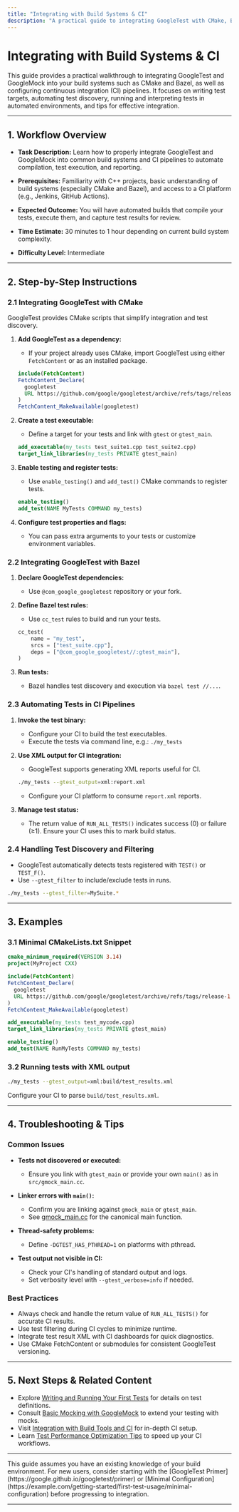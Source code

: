 ```yaml
---
title: "Integrating with Build Systems & CI"
description: "A practical guide to integrating GoogleTest with CMake, Bazel, and common CI pipelines. Covers writing test targets, automating test discovery, and interpreting test outputs in automation."
---
```


# Integrating with Build Systems & CI

This guide provides a practical walkthrough to integrating GoogleTest and GoogleMock into your build systems such as CMake and Bazel, as well as configuring continuous integration (CI) pipelines. It focuses on writing test targets, automating test discovery, running and interpreting tests in automated environments, and tips for effective integration.

---

## 1. Workflow Overview

- **Task Description:** Learn how to properly integrate GoogleTest and GoogleMock into common build systems and CI pipelines to automate compilation, test execution, and reporting.

- **Prerequisites:** Familiarity with C++ projects, basic understanding of build systems (especially CMake and Bazel), and access to a CI platform (e.g., Jenkins, GitHub Actions).

- **Expected Outcome:** You will have automated builds that compile your tests, execute them, and capture test results for review.

- **Time Estimate:** 30 minutes to 1 hour depending on current build system complexity.

- **Difficulty Level:** Intermediate

---

## 2. Step-by-Step Instructions

### 2.1 Integrating GoogleTest with CMake

GoogleTest provides CMake scripts that simplify integration and test discovery.

1. **Add GoogleTest as a dependency:**

   - If your project already uses CMake, import GoogleTest using either `FetchContent` or as an installed package.

   ```cmake
   include(FetchContent)
   FetchContent_Declare(
     googletest
     URL https://github.com/google/googletest/archive/refs/tags/release-1.17.0.zip
   )
   FetchContent_MakeAvailable(googletest)
   ```

2. **Create a test executable:**

   - Define a target for your tests and link with `gtest` or `gtest_main`.

   ```cmake
   add_executable(my_tests test_suite1.cpp test_suite2.cpp)
   target_link_libraries(my_tests PRIVATE gtest_main)
   ```

3. **Enable testing and register tests:**

   - Use `enable_testing()` and `add_test()` CMake commands to register tests.

   ```cmake
   enable_testing()
   add_test(NAME MyTests COMMAND my_tests)
   ```

4. **Configure test properties and flags:**

   - You can pass extra arguments to your tests or customize environment variables.


### 2.2 Integrating GoogleTest with Bazel

1. **Declare GoogleTest dependencies:**

   - Use `@com_google_googletest` repository or your fork.

2. **Define Bazel test rules:**

   - Use `cc_test` rules to build and run your tests.

   ```python
   cc_test(
       name = "my_test",
       srcs = ["test_suite.cpp"],
       deps = ["@com_google_googletest//:gtest_main"],
   )
   ```

3. **Run tests:**

   - Bazel handles test discovery and execution via `bazel test //...`.


### 2.3 Automating Tests in CI Pipelines

1. **Invoke the test binary:**

   - Configure your CI to build the test executables.
   - Execute the tests via command line, e.g.:  `./my_tests`

2. **Use XML output for CI integration:**

   - GoogleTest supports generating XML reports useful for CI.

   ```bash
   ./my_tests --gtest_output=xml:report.xml
   ```

   - Configure your CI platform to consume `report.xml` reports.

3. **Manage test status:**

   - The return value of `RUN_ALL_TESTS()` indicates success (0) or failure (≥1). Ensure your CI uses this to mark build status.


### 2.4 Handling Test Discovery and Filtering

- GoogleTest automatically detects tests registered with `TEST()` or `TEST_F()`.
- Use `--gtest_filter` to include/exclude tests in runs.

```bash
./my_tests --gtest_filter=MySuite.*
```

---

## 3. Examples

### 3.1 Minimal CMakeLists.txt Snippet

```cmake
cmake_minimum_required(VERSION 3.14)
project(MyProject CXX)

include(FetchContent)
FetchContent_Declare(
  googletest
  URL https://github.com/google/googletest/archive/refs/tags/release-1.17.0.zip
)
FetchContent_MakeAvailable(googletest)

add_executable(my_tests test_mycode.cpp)
target_link_libraries(my_tests PRIVATE gtest_main)

enable_testing()
add_test(NAME RunMyTests COMMAND my_tests)
```

### 3.2 Running tests with XML output

```bash
./my_tests --gtest_output=xml:build/test_results.xml
```

Configure your CI to parse `build/test_results.xml`.

---

## 4. Troubleshooting & Tips

### Common Issues

- **Tests not discovered or executed:**
  - Ensure you link with `gtest_main` or provide your own `main()` as in `src/gmock_main.cc`.

- **Linker errors with `main()`:**
  - Confirm you are linking against `gmock_main` or `gtest_main`.
  - See [gmock_main.cc](googlemock/src/gmock_main.cc) for the canonical main function.

- **Thread-safety problems:**
  - Define `-DGTEST_HAS_PTHREAD=1` on platforms with pthread.

- **Test output not visible in CI:**
  - Check your CI's handling of standard output and logs.
  - Set verbosity level with `--gtest_verbose=info` if needed.


### Best Practices

- Always check and handle the return value of `RUN_ALL_TESTS()` for accurate CI results.
- Use test filtering during CI cycles to minimize runtime.
- Integrate test result XML with CI dashboards for quick diagnostics.
- Use CMake FetchContent or submodules for consistent GoogleTest versioning.

---

## 5. Next Steps & Related Content

- Explore [Writing and Running Your First Tests](https://example.com/guides/getting-started/first-tests) for details on test definitions.
- Consult [Basic Mocking with GoogleMock](https://example.com/guides/getting-started/basic-mocking) to extend your testing with mocks.
- Visit [Integration with Build Tools and CI](https://example.com/overview/integration-ecosystem/integration-with-build-and-ci) for in-depth CI setup.
- Learn [Test Performance Optimization Tips](https://example.com/guides/integration-best-practices/performance-tips) to speed up your CI workflows.


---

<Info>
This guide assumes you have an existing knowledge of your build environment. For new users, consider starting with the [GoogleTest Primer](https://google.github.io/googletest/primer) or [Minimal Configuration](https://example.com/getting-started/first-test-usage/minimal-configuration) before progressing to integration.
</Info>

---